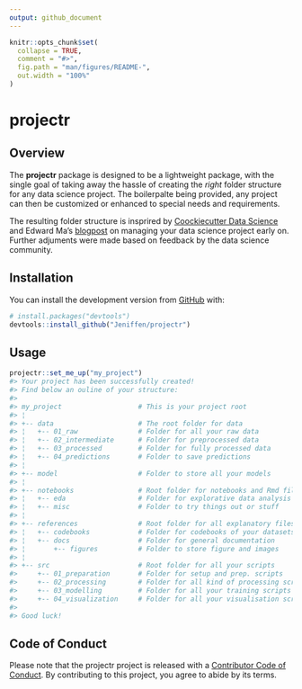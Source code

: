 ```yaml
---
output: github_document
---
```


<!-- README.md is generated from README.Rmd. Please edit that file -->

```r
knitr::opts_chunk$set(
  collapse = TRUE,
  comment = "#>",
  fig.path = "man/figures/README-",
  out.width = "100%"
)
```

# projectr

<!-- badges: start -->
<!-- badges: end -->

## Overview 

The __projectr__ package is designed to be a lightweight package, with the 
single goal of taking away the hassle of creating the _right_ folder structure 
for any data science project. The boilerpalte being provided, any project can 
then be customized or enhanced to special needs and requirements. 

The resulting folder structure is insprired by 
[Coockiecutter Data Science](https://tinyurl.com/y89ay63o) and Edward Ma's 
[blogpost](https://tinyurl.com/ybghtonj) on managing your data science project 
early on. Further adjuments were made based on feedback by the data science 
community. 


## Installation

You can install the development version from [GitHub](https://github.com/) with:

``` r
# install.packages("devtools")
devtools::install_github("Jeniffen/projectr")
```
## Usage 

```r
projectr::set_me_up("my_project")
#> Your project has been successfully created!
#> Find below an ouline of your structure:
#> 
#> my_project                   # This is your project root                
#> ¦                                                                       
#> +-- data                     # The root folder for data                 
#> ¦   +-- 01_raw               # Folder for all your raw data             
#> ¦   +-- 02_intermediate      # Folder for preprocessed data             
#> ¦   +-- 03_processed         # Folder for fully processed data          
#> ¦   +-- 04_predictions       # Folder to save predictions               
#> ¦                                                                       
#> +-- model                    # Folder to store all your models          
#> ¦                                                                       
#> +-- notebooks                # Root folder for notebooks and Rmd files  
#> ¦   +-- eda                  # Folder for explorative data analysis     
#> ¦   +-- misc                 # Folder to try things out or stuff        
#> ¦                                                                       
#> +-- references               # Root folder for all explanatory files    
#> ¦   +-- codebooks            # Folder for codebooks of your datasets    
#> ¦   +-- docs                 # Folder for general documentation         
#> ¦       +-- figures          # Folder to store figure and images        
#> ¦                                                                       
#> +-- src                      # Root folder for all your scripts         
#>     +-- 01_preparation       # Folder for setup and prep. scripts       
#>     +-- 02_processing        # Folder for all kind of processing scripts
#>     +-- 03_modelling         # Folder for all your training scripts     
#>     +-- 04_visualization     # Folder for all your visualisation scripts
#> 
#> Good luck!
```
## Code of Conduct

Please note that the projectr project is released with a 
[Contributor Code of Conduct](#). By contributing to this project, you agree to
abide by its terms.
